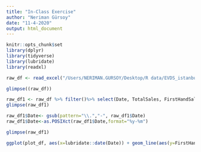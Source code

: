 ---
title: "In-Class Exercise"
author: "Neriman Gürsoy"
date: "11-4-2020"
output: html_document
---

```{r setup, include=FALSE}
knitr::opts_chunk$set
library(dplyr)
library(tidyverse)
library(lubridate)
library(readxl)
```


```{r}
raw_df <- read_excel("/Users/NERIMAN.GURSOY/Desktop/R data/EVDS_istanbul_property_data.xlsx")

glimpse((raw_df))
```


```{r}
raw_df1 <- raw_df %>% filter()%>% select(Date, TotalSales, FirstHandSales, SecondHandSales) %>% arrange(Date)
glimpse(raw_df1)

```


```{r}

raw_df1$Date<- gsub(pattern="\\.","-", raw_df1$Date)
raw_df1$Date<-as.POSIXct(raw_df1$Date,format="%y-%m")

glimpse(raw_df1)


```


```{r}
ggplot(plot_df, aes(x=lubridate::date(Date)) + geom_line(aes(y=FirstHandSales, color="FirstHandSales")) 

```
